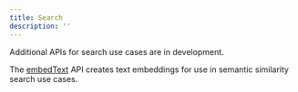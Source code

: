 ```yaml
---
title: Search
description: ''
---
```


<Note>Additional APIs for search use cases are in development.</Note>

The [embedText](/inference#embedtext) API creates text embeddings for use in semantic similarity search use cases.